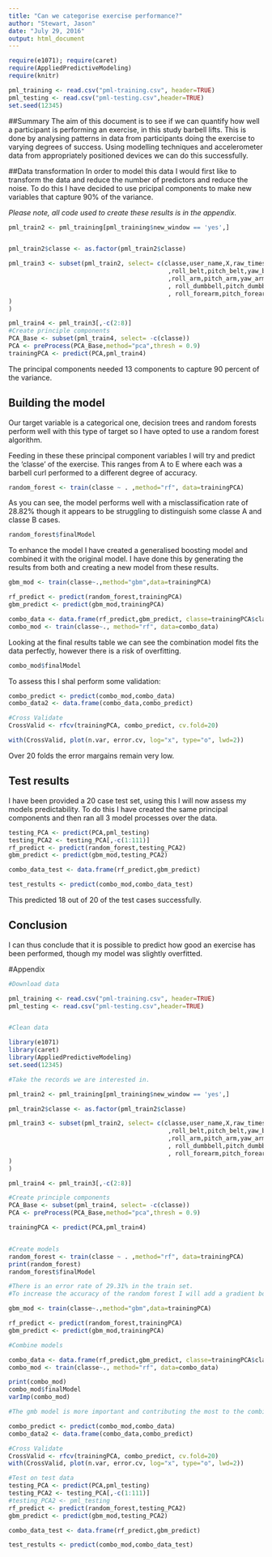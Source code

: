 ---
title: "Can we categorise exercise performance?"
author: "Stewart, Jason"
date: "July 29, 2016"
output: html_document
---

```{r, echo=FALSE, include=FALSE}
require(e1071); require(caret)
require(AppliedPredictiveModeling)
require(knitr)

```
```{r,echo=FALSE, include=FALSE}
pml_training <- read.csv("pml-training.csv", header=TRUE)
pml_testing <- read.csv("pml-testing.csv",header=TRUE)
set.seed(12345)
```

##Summary
The aim of this document is to see if we can quantify how well a participant is performing an exercise, in this study barbell lifts. This is done by analysing patterns in data from participants doing the exercise to varying degrees of success. 
Using modelling techniques and accelerometer data from appropriately positioned devices we can do this successfully.

##Data transformation
In order to model this data I would first like to transform the data and reduce the number of predictors and reduce the noise. To do this I have decided to use pricipal components to make new variables that capture 90% of the variance.

*Please note, all code used to create these results is in the appendix.*

```{r, echo = FALSE,include=FALSE}

pml_train2 <- pml_training[pml_training$new_window == 'yes',]


pml_train2$classe <- as.factor(pml_train2$classe)

pml_train3 <- subset(pml_train2, select= c(classe,user_name,X,raw_timestamp_part_1,raw_timestamp_part_2,cvtd_timestamp,new_window,num_window
                                            ,roll_belt,pitch_belt,yaw_belt,gyros_belt_x,gyros_belt_y,gyros_belt_z,accel_belt_x,accel_belt_y,accel_belt_z,magnet_belt_x,magnet_belt_y,magnet_belt_z
                                            ,roll_arm,pitch_arm,yaw_arm, gyros_arm_x,gyros_arm_y,gyros_arm_z,accel_arm_x,accel_arm_y,accel_arm_z,magnet_arm_x,magnet_arm_y,magnet_arm_z
                                            , roll_dumbbell,pitch_dumbbell,yaw_dumbbell, gyros_dumbbell_x,gyros_dumbbell_y,gyros_dumbbell_z,accel_dumbbell_x,accel_dumbbell_y,accel_dumbbell_z,magnet_dumbbell_x,magnet_dumbbell_y,magnet_dumbbell_z
                                            , roll_forearm,pitch_forearm,yaw_forearm, gyros_forearm_x,gyros_forearm_y,gyros_forearm_z,accel_forearm_x,accel_forearm_y,accel_forearm_z,magnet_forearm_x,magnet_forearm_y,magnet_forearm_z
)
)

pml_train4 <- pml_train3[,-c(2:8)]
#Create principle components
PCA_Base <- subset(pml_train4, select= -c(classe))
PCA <- preProcess(PCA_Base,method="pca",thresh = 0.9)
trainingPCA <- predict(PCA,pml_train4)
```

The principal components needed 13 components to capture 90 percent of the variance.

## Building the model
Our target variable is a categorical one, decision trees and random forests perform well with this type of target so I have opted to use a random forest algorithm.

Feeding in these these principal component variables I will try and predict the 'classe' of the exercise. This ranges from A to E where each was a barbell curl performed to a different degree of accuracy.


```{r, echo = FALSE, include=FALSE}
random_forest <- train(classe ~ . ,method="rf", data=trainingPCA)
```

As you can see, the model performs well with a misclassification rate of 28.82% though it appears to be struggling to distinguish some classe A and classe B cases.

```{r,echo=TRUE}
random_forest$finalModel
```

To enhance the model I have created a generalised boosting model and combined it with the original model.
I have done this by generating the results from both and creating a new model from these results.

```{r, echo = FALSE, include=FALSE}
gbm_mod <- train(classe~.,method="gbm",data=trainingPCA)

rf_predict <- predict(random_forest,trainingPCA)
gbm_predict <- predict(gbm_mod,trainingPCA)

combo_data <- data.frame(rf_predict,gbm_predict, classe=trainingPCA$classe)
combo_mod <- train(classe~., method="rf", data=combo_data)
```

Looking at the final results table we can see the combination model fits the data perfectly, however there is a risk of overfitting.

```{r,echo=TRUE}
combo_mod$finalModel
```

To assess this I shal perform some validation:
```{r,echo=FALSE, include=FALSE}
combo_predict <- predict(combo_mod,combo_data)
combo_data2 <- data.frame(combo_data,combo_predict)

#Cross Validate
CrossValid <- rfcv(trainingPCA, combo_predict, cv.fold=20)
```

```{r,echo=TRUE}
with(CrossValid, plot(n.var, error.cv, log="x", type="o", lwd=2))
```

Over 20 folds the error margains remain very low.

## Test results
I have been provided a 20 case test set, using this I will now assess my models predictability.
To do this I have created the same principal components and then ran all 3 model processes over the data.
```{r, echo=FALSE, include=FALSE}

testing_PCA <- predict(PCA,pml_testing)
testing_PCA2 <- testing_PCA[,-c(1:111)]
rf_predict <- predict(random_forest,testing_PCA2)
gbm_predict <- predict(gbm_mod,testing_PCA2)

combo_data_test <- data.frame(rf_predict,gbm_predict)

test_restults <- predict(combo_mod,combo_data_test)
```

This predicted 18 out of 20 of the test cases successfully.

## Conclusion
I can thus conclude that it is possible to predict how good an exercise has been performed, though my model was slightly overfitted.


#Appendix

```{r, echo=TRUE, eval=FALSE}
#Download data

pml_training <- read.csv("pml-training.csv", header=TRUE)
pml_testing <- read.csv("pml-testing.csv",header=TRUE)


#Clean data

library(e1071)
library(caret)
library(AppliedPredictiveModeling)
set.seed(12345)

#Take the records we are interested in.

pml_train2 <- pml_training[pml_training$new_window == 'yes',]

pml_train2$classe <- as.factor(pml_train2$classe)

pml_train3 <- subset(pml_train2, select= c(classe,user_name,X,raw_timestamp_part_1,raw_timestamp_part_2,cvtd_timestamp,new_window,num_window
                                            ,roll_belt,pitch_belt,yaw_belt,gyros_belt_x,gyros_belt_y,gyros_belt_z,accel_belt_x,accel_belt_y,accel_belt_z,magnet_belt_x,magnet_belt_y,magnet_belt_z
                                            ,roll_arm,pitch_arm,yaw_arm, gyros_arm_x,gyros_arm_y,gyros_arm_z,accel_arm_x,accel_arm_y,accel_arm_z,magnet_arm_x,magnet_arm_y,magnet_arm_z
                                            , roll_dumbbell,pitch_dumbbell,yaw_dumbbell, gyros_dumbbell_x,gyros_dumbbell_y,gyros_dumbbell_z,accel_dumbbell_x,accel_dumbbell_y,accel_dumbbell_z,magnet_dumbbell_x,magnet_dumbbell_y,magnet_dumbbell_z
                                            , roll_forearm,pitch_forearm,yaw_forearm, gyros_forearm_x,gyros_forearm_y,gyros_forearm_z,accel_forearm_x,accel_forearm_y,accel_forearm_z,magnet_forearm_x,magnet_forearm_y,magnet_forearm_z
)
)

pml_train4 <- pml_train3[,-c(2:8)]

#Create principle components
PCA_Base <- subset(pml_train4, select= -c(classe))
PCA <- preProcess(PCA_Base,method="pca",thresh = 0.9)

trainingPCA <- predict(PCA,pml_train4)


#Create models
random_forest <- train(classe ~ . ,method="rf", data=trainingPCA)
print(random_forest)
random_forest$finalModel

#There is an error rate of 29.31% in the train set.
#To increase the accuracy of the random forest I will add a gradient boosting model and combine them.

gbm_mod <- train(classe~.,method="gbm",data=trainingPCA)

rf_predict <- predict(random_forest,trainingPCA)
gbm_predict <- predict(gbm_mod,trainingPCA)

#Combine models

combo_data <- data.frame(rf_predict,gbm_predict, classe=trainingPCA$classe)
combo_mod <- train(classe~., method="rf", data=combo_data)

print(combo_mod)
combo_mod$finalModel
varImp(combo_mod)

#The gmb model is more important and contributing the most to the combination

combo_predict <- predict(combo_mod,combo_data)
combo_data2 <- data.frame(combo_data,combo_predict)

#Cross Validate
CrossValid <- rfcv(trainingPCA, combo_predict, cv.fold=20)
with(CrossValid, plot(n.var, error.cv, log="x", type="o", lwd=2))

#Test on test data
testing_PCA <- predict(PCA,pml_testing)
testing_PCA2 <- testing_PCA[,-c(1:111)]
#testing_PCA2 <- pml_testing
rf_predict <- predict(random_forest,testing_PCA2)
gbm_predict <- predict(gbm_mod,testing_PCA2)

combo_data_test <- data.frame(rf_predict,gbm_predict)

test_restults <- predict(combo_mod,combo_data_test)
```